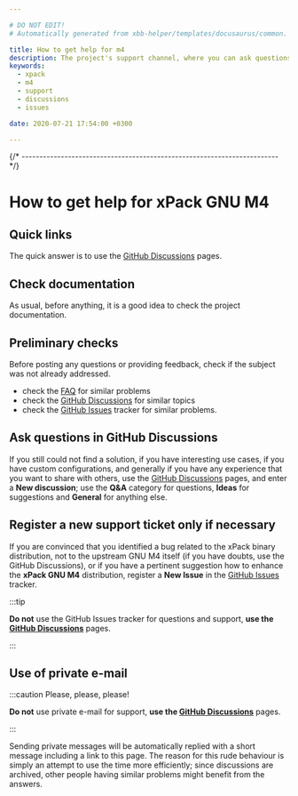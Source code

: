 ```yaml
---

# DO NOT EDIT!
# Automatically generated from xbb-helper/templates/docusaurus/common.

title: How to get help for m4
description: The project's support channel, where you can ask questions, start discussions, and report issues.
keywords:
  - xpack
  - m4
  - support
  - discussions
  - issues

date: 2020-07-21 17:54:00 +0300

---
```



{/* ------------------------------------------------------------------------ */}

# How to get help for xPack GNU M4

## Quick links

The quick answer is to use the
[GitHub Discussions](https://github.com/xpack-dev-tools/m4-xpack/discussions/) pages.

## Check documentation

As usual, before anything, it is a good idea to check the project
documentation.

<Documentation/>

## Preliminary checks

Before posting any questions or providing feedback,
check if the subject was not already addressed.

- check the [FAQ](/docs/faq/)
for similar problems
- check the [GitHub Discussions](https://github.com/xpack-dev-tools/m4-xpack/discussions/) for
similar topics
- check the
[GitHub Issues](https://github.com/xpack-dev-tools/m4-xpack/issues/)
tracker for similar problems.

## Ask questions in GitHub Discussions

If you still could not find a solution, if you have interesting use
cases, if you have custom configurations, and generally if you have
any experience that you want to share with others, use the
[GitHub Discussions](https://github.com/xpack-dev-tools/m4-xpack/discussions/) pages,
and enter a **New discussion**; use the **Q&A** category for questions, **Ideas** for suggestions and **General** for anything else.

## Register a new support ticket only if necessary

If you are convinced that you identified a bug related to the xPack binary
distribution, not to the upstream GNU M4 itself
(if you have doubts, use the GitHub Discussions),
or if you have a pertinent suggestion how to enhance the **xPack GNU M4**
distribution, register a **New Issue** in the
[GitHub Issues](https://github.com/xpack-dev-tools/m4-xpack/issues/)
tracker.

:::tip

**Do not** use the GitHub Issues tracker
for questions and support, **use the
[GitHub Discussions](https://github.com/xpack-dev-tools/m4-xpack/discussions/)** pages.

:::

## Use of private e-mail

:::caution Please, please, please!

**Do not** use
private e-mail for support, **use the
[GitHub Discussions](https://github.com/xpack-dev-tools/m4-xpack/discussions/)** pages.

:::

Sending private messages will be automatically replied with
a short message including a link to this page.
The reason for this rude behaviour is simply an attempt to use
the time more efficiently; since discussions are archived, other people
having similar problems might benefit from the answers.

